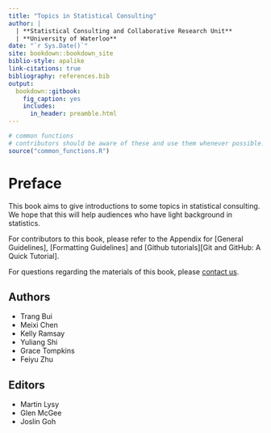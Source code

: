 ---
title: "Topics in Statistical Consulting"
author: |
  | **Statistical Consulting and Collaborative Research Unit**
  | **University of Waterloo**
date: "`r Sys.Date()`"
site: bookdown::bookdown_site
biblio-style: apalike
link-citations: true
bibliography: references.bib
output: 
  bookdown::gitbook:
    fig_caption: yes
    includes:
      in_header: preamble.html
---

```{r setup, include=FALSE}
# common functions
# contributors should be aware of these and use them whenever possible.
source("common_functions.R")
```

# Preface {-}

This book aims to give introductions to some topics in statistical consulting. We hope that this will help audiences who have light background in statistics.

For contributors to this book, please refer to the Appendix for [General Guidelines], [Formatting Guidelines] and [Github tutorials][Git and GitHub: A Quick Tutorial].

For questions regarding the materials of this book, please [contact us](https://uwaterloo.ca/statistical-consulting-and-collaborative-research-unit/).

## Authors  {-}

- Trang Bui
- Meixi Chen
- Kelly Ramsay
- Yuliang Shi
- Grace Tompkins
- Feiyu Zhu

## Editors {-}

- Martin Lysy
- Glen McGee
- Joslin Goh


